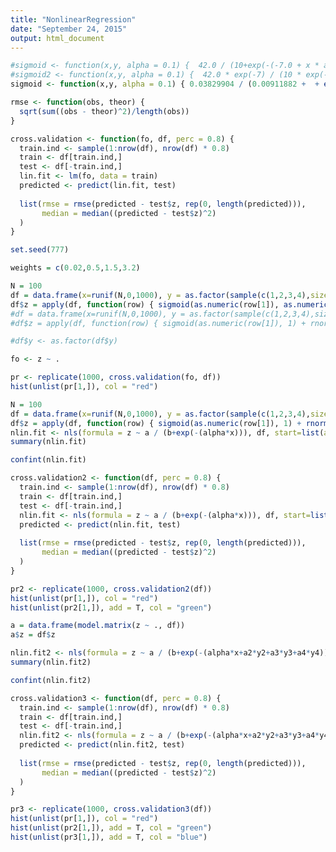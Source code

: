 ```yaml
---
title: "NonlinearRegression"
date: "September 24, 2015"
output: html_document
---
```


```r
#sigmoid <- function(x,y, alpha = 0.1) {  42.0 / (10+exp(-(-7.0 + x * alpha + weights[y])))}
#sigmoid2 <- function(x,y, alpha = 0.1) {  42.0 * exp(-7) / (10 * exp(-7) + exp(-(x * alpha + weights[y])) )}
sigmoid <- function(x,y, alpha = 0.1) { 0.03829904 / (0.00911882 +  + exp(-(x * alpha + weights[y]))) }

rmse <- function(obs, theor) {
  sqrt(sum((obs - theor)^2)/length(obs))
}

cross.validation <- function(fo, df, perc = 0.8) {
  train.ind <- sample(1:nrow(df), nrow(df) * 0.8)
  train <- df[train.ind,]
  test <- df[-train.ind,]
  lin.fit <- lm(fo, data = train)
  predicted <- predict(lin.fit, test)
  
  list(rmse = rmse(predicted - test$z, rep(0, length(predicted))),
       median = median((predicted - test$z)^2)
  )
}
```

```r
set.seed(777)

weights = c(0.02,0.5,1.5,3.2)

```


```r
N = 100
df = data.frame(x=runif(N,0,1000), y = as.factor(sample(c(1,2,3,4),size=100, prob=c(0.5,0.25,0.1,0.15), replace = TRUE)))
df$z = apply(df, function(row) { sigmoid(as.numeric(row[1]), as.numeric(row[2])) + rnorm(1)}, MARGIN=1)
#df = data.frame(x=runif(N,0,1000), y = as.factor(sample(c(1,2,3,4),size=100, prob=c(0.5,0.25,0.1,0.15), replace = TRUE)))
#df$z = apply(df, function(row) { sigmoid(as.numeric(row[1]), 1) + rnorm(1)}, MARGIN=1)

#df$y <- as.factor(df$y)

fo <- z ~ .

pr <- replicate(1000, cross.validation(fo, df))
hist(unlist(pr[1,]), col = "red")
```

```r
N = 100
df = data.frame(x=runif(N,0,1000), y = as.factor(sample(c(1,2,3,4),size=100, prob=c(0.5,0.25,0.1,0.15), replace = TRUE)))
df$z = apply(df, function(row) { sigmoid(as.numeric(row[1]), 1) + rnorm(1)}, MARGIN=1)
nlin.fit <- nls(formula = z ~ a / (b+exp(-(alpha*x))), df, start=list(a=0.03829904,b=0.00911882,alpha=0.1))
summary(nlin.fit)

confint(nlin.fit)

cross.validation2 <- function(df, perc = 0.8) {
  train.ind <- sample(1:nrow(df), nrow(df) * 0.8)
  train <- df[train.ind,]
  test <- df[-train.ind,]
  nlin.fit <- nls(formula = z ~ a / (b+exp(-(alpha*x))), df, start=list(a=0.03829904,b=0.00911882,alpha=0.1))
  predicted <- predict(nlin.fit, test)
  
  list(rmse = rmse(predicted - test$z, rep(0, length(predicted))),
       median = median((predicted - test$z)^2)
  )
}

pr2 <- replicate(1000, cross.validation2(df))
hist(unlist(pr[1,]), col = "red")
hist(unlist(pr2[1,]), add = T, col = "green")
```

```r
a = data.frame(model.matrix(z ~ ., df))
a$z = df$z

nlin.fit2 <- nls(formula = z ~ a / (b+exp(-(alpha*x+a2*y2+a3*y3+a4*y4))), a, start=list(a=0.03829904,b=0.00911882,alpha=0.1,a2=0.1,a3=2,a4=1))
summary(nlin.fit2)

confint(nlin.fit2)

cross.validation3 <- function(df, perc = 0.8) {
  train.ind <- sample(1:nrow(df), nrow(df) * 0.8)
  train <- df[train.ind,]
  test <- df[-train.ind,]
  nlin.fit2 <- nls(formula = z ~ a / (b+exp(-(alpha*x+a2*y2+a3*y3+a4*y4))), a, start=list(a=0.03829904,b=0.00911882,alpha=0.1,a2=0.1,a3=2,a4=1))
  predicted <- predict(nlin.fit2, test)
  
  list(rmse = rmse(predicted - test$z, rep(0, length(predicted))),
       median = median((predicted - test$z)^2)
  )
}

pr3 <- replicate(1000, cross.validation3(df))
hist(unlist(pr[1,]), col = "red")
hist(unlist(pr2[1,]), add = T, col = "green")
hist(unlist(pr3[1,]), add = T, col = "blue")
```

